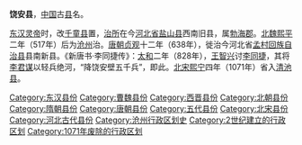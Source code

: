 '''饶安县'''，[[中国|中国]]古[[县|县]]名。

[[东汉|东汉]][[汉灵帝|灵帝]]时，改[[千童县|千童县]]置，[[治所|治所]]在今[[河北省|河北省]][[盐山县|盐山县]]西南旧县，属[[勃海郡|勃海郡]]。[[北魏|北魏]][[熙平|熙平]]二年（517年）后为[[沧州_(古代)|沧州]]治。[[唐朝|唐朝]][[貞觀_(唐朝)|贞观]]十二年（638年），徙治今河北省[[孟村回族自治县|孟村回族自治县]]县南新县。《新唐书·李同捷传》：[[大和_(唐朝)|太和]]二年（828年），[[王智兴|王智兴]]讨[[李同捷|李同捷]]，其将[[李君谋|李君谋]]以轻兵绝河，“降饶安壁五千兵”，即此。[[北宋|北宋]][[熙宁|熙宁]]四年（1071年）省入[[清池县|清池县]]。 

{{河北行政区划小作品}}
{{DEFAULTSORT:R}}
[[Category:东汉县份|Category:东汉县份]]
[[Category:曹魏县份|Category:曹魏县份]]
[[Category:西晋县份|Category:西晋县份]]
[[Category:北朝县份|Category:北朝县份]]
[[Category:隋朝县份|Category:隋朝县份]]
[[Category:唐朝县份|Category:唐朝县份]]
[[Category:五代县份|Category:五代县份]]
[[Category:北宋县份|Category:北宋县份]]
[[Category:河北古代县份|Category:河北古代县份]]
[[Category:沧州行政区划史|Category:沧州行政区划史]]
[[Category:2世纪建立的行政区划|Category:2世纪建立的行政区划]]
[[Category:1071年废除的行政区划|Category:1071年废除的行政区划]]